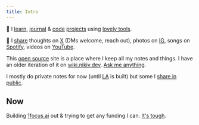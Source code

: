 ```yaml
---
title: Intro
---
```


👋 I [learn](/learn), [journal](/looking-back) & [code](https://github.com/nikitavoloboev) [projects](/focus) using [lovely tools](/workflow).

💛 I [share](/sharing) thoughts on [X](https://x.com/nikitavoloboev) (DMs welcome, reach out), photos on [IG](https://instagram.com/nikitavoloboev), songs on [Spotify](https://open.spotify.com/user/nikitavoloboev), videos on [YouTube](https://youtube.com/nikitavoloboev).

This [open source](https://github.com/nikitavoloboev/nikiv) site is a place where I keep all my notes and things. I have an older iteration of it on [wiki.nikiv.dev](https://wiki.nikiv.dev). [Ask me anything](https://github.com/nikitavoloboev/ama).

I mostly do private notes for now (until [LA](https://github.com/learn-anything/learn-anything) is built) but some I [share in public](/notes).

## Now

Building [1focus.ai](https://1focus.ai) out & trying to get any funding I can. [It's tough](/looking-back/25-october).
